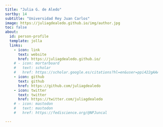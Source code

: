 ```yaml
---
title: "Julia G. de Aledo"
sortby: 14
subtitle: "Universidad Rey Juan Carlos"
image: https://juliagdealedo.github.io/img/author.jpg
toc: false
about:
  id: person-profile
  template: jolla
  links:
    - icon: link
      text: website
      href: https://juliagdealedo.github.io/
    # - icon: mortarboard
    #   text: scholar
    #   href: https://scholar.google.es/citations?hl=en&user=ppi422gAAAAJ
    - icon: github
      text: github
      href: https://github.com/juliagdealedo
    - icon: twitter
      text: twitter
      href: https://twitter.com/juliagdealedo
    # - icon: mastodon
    #   text: mastodon
    #   href: https://fediscience.org/@NPJuncal

---
```


:::{#person-profile}
:::





